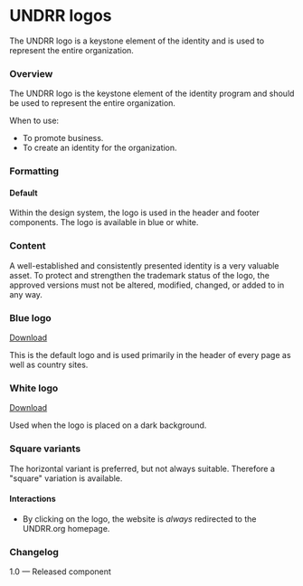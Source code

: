 

<Meta of={LogoStories} />

# UNDRR logos

The UNDRR logo is a keystone element of the identity and is used to represent the entire organization.

### Overview

The UNDRR logo is the keystone element of the identity program and should be used to represent the entire organization.

When to use:

* To promote business.
* To create an identity for the organization.

### Formatting

#### Default

Within the design system, the logo is used in the header and footer components. The logo is available in blue or white.

### Content

A well-established and consistently presented identity is a very valuable asset. To protect and strengthen the trademark status of the logo, the approved versions must not be altered, modified, changed, or added to in any way.

<Anchor storyId="foundation-logos--undrr-logo-blue" />

### Blue logo

[Download](images/undrr-logo-blue.svg)

This is the default logo and is used primarily in the header of every page as well as country sites.

<Canvas>
  <Story of={LogoStories.UndrrLogoBlue} />
</Canvas>

<Anchor storyId="foundation-logos--undrr-logo-white" />

### White logo

[Download](images/undrr-logo-white.svg)

Used when the logo is placed on a dark background.

<Canvas>
  <Story of={LogoStories.UndrrLogoWhite} />
</Canvas>

### Square variants

The horizontal variant is preferred, but not always suitable. Therefore a "square" variation is available.

<Canvas>
  <Story of={LogoStories.UndrrLogoSquareBlue} />
</Canvas>

<Canvas>
  <Story of={LogoStories.UndrrLogoSquareWhite} />
</Canvas>

#### Interactions

* By clicking on the logo, the website is *always* redirected to the UNDRR.org homepage.

### Changelog

1.0 — Released component
